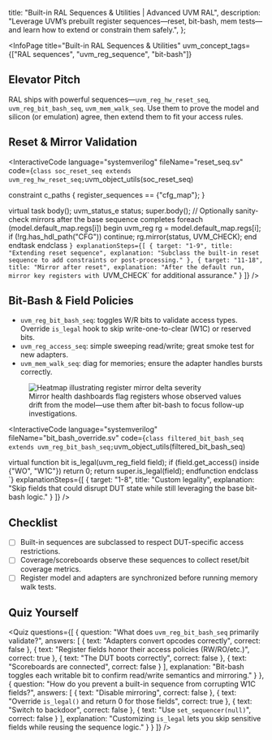 
  title: "Built-in RAL Sequences & Utilities | Advanced UVM RAL",
  description: "Leverage UVM’s prebuilt register sequences—reset, bit-bash, mem tests—and learn how to extend or constrain them safely.",
};

<InfoPage
  title="Built-in RAL Sequences & Utilities"
  uvm_concept_tags={["RAL sequences", "uvm_reg_sequence", "bit-bash"]}
>

  ## Elevator Pitch

  RAL ships with powerful sequences—`uvm_reg_hw_reset_seq`, `uvm_reg_bit_bash_seq`, `uvm_mem_walk_seq`. Use them to prove the model and silicon (or emulation) agree, then extend them to fit your access rules.

  ## Reset & Mirror Validation

  <InteractiveCode
    language="systemverilog"
    fileName="reset_seq.sv"
    code={`
class soc_reset_seq extends uvm_reg_hw_reset_seq;
  `uvm_object_utils(soc_reset_seq)

  constraint c_paths {
    register_sequences == {"cfg_map"};
  }

  virtual task body();
    uvm_status_e status;
    super.body();
    // Optionally sanity-check mirrors after the base sequence completes
    foreach (model.default_map.regs[i]) begin
      uvm_reg rg = model.default_map.regs[i];
      if (!rg.has_hdl_path("CFG")) continue;
      rg.mirror(status, UVM_CHECK);
    end
  endtask
endclass
    `}
    explanationSteps={[
      { target: "1-9", title: "Extending reset sequence", explanation: "Subclass the built-in reset sequence to add constraints or post-processing." },
      { target: "11-18", title: "Mirror after reset", explanation: "After the default run, mirror key registers with `UVM_CHECK` for additional assurance." }
    ]}
  />

  ## Bit-Bash & Field Policies

  - `uvm_reg_bit_bash_seq`: toggles W/R bits to validate access types. Override `is_legal` hook to skip write-one-to-clear (W1C) or reserved bits.
  - `uvm_reg_access_seq`: simple sweeping read/write; great smoke test for new adapters.
  - `uvm_mem_walk_seq`: diag for memories; ensure the adapter handles bursts correctly.

  <figure className="my-8 flex flex-col items-center space-y-4">
    <img
      src="/visuals/tier-4/mirror-health-heatmap.svg"
      alt="Heatmap illustrating register mirror delta severity"
      className="w-full max-w-sm rounded-2xl border border-white/10 bg-white/5 p-4"
    />
    <figcaption className="text-sm text-muted-foreground">
      Mirror health dashboards flag registers whose observed values drift from the model—use them after bit-bash to focus follow-up investigations.
    </figcaption>
  </figure>

  <InteractiveCode
    language="systemverilog"
    fileName="bit_bash_override.sv"
    code={`
class filtered_bit_bash_seq extends uvm_reg_bit_bash_seq;
  `uvm_object_utils(filtered_bit_bash_seq)

  virtual function bit is_legal(uvm_reg_field field);
    if (field.get_access() inside {"WO", "W1C"})
      return 0;
    return super.is_legal(field);
  endfunction
endclass
    `}
    explanationSteps={[
      { target: "1-8", title: "Custom legality", explanation: "Skip fields that could disrupt DUT state while still leveraging the base bit-bash logic." }
    ]}
  />

  ## Checklist

  - [ ] Built-in sequences are subclassed to respect DUT-specific access restrictions.
  - [ ] Coverage/scoreboards observe these sequences to collect reset/bit coverage metrics.
  - [ ] Register model and adapters are synchronized before running memory walk tests.

  ## Quiz Yourself

  <Quiz questions={[
    {
      question: "What does `uvm_reg_bit_bash_seq` primarily validate?",
      answers: [
        { text: "Adapters convert opcodes correctly", correct: false },
        { text: "Register fields honor their access policies (RW/RO/etc.)", correct: true },
        { text: "The DUT boots correctly", correct: false },
        { text: "Scoreboards are connected", correct: false }
      ],
      explanation: "Bit-bash toggles each writable bit to confirm read/write semantics and mirroring." }
    },
    {
      question: "How do you prevent a built-in sequence from corrupting W1C fields?",
      answers: [
        { text: "Disable mirroring", correct: false },
        { text: "Override `is_legal()` and return 0 for those fields", correct: true },
        { text: "Switch to backdoor", correct: false },
        { text: "Use `set_sequencer(null)`", correct: false }
      ],
      explanation: "Customizing `is_legal` lets you skip sensitive fields while reusing the sequence logic." }
    }
  ]} />

</InfoPage>
